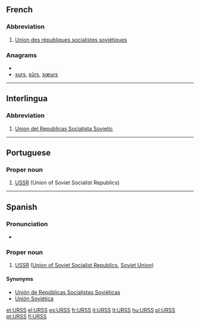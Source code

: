 ==French==

===Abbreviation===
{{infl|fr|abbreviation}} {{f}}

# [[Union des républiques socialistes soviétiques]]

===Anagrams===
* {{alphagram|rssu}}
* [[surs#French|surs]], [[sûrs#French|sûrs]], [[sœurs#French|sœurs]]

----

==Interlingua==

===Abbreviation===
{{infl|ia|abbreviation}}

# [[Union del Republicas Socialista Sovietic]]

----

==Portuguese==

===Proper noun===
{{infl|pt|proper noun|g=f}}

# [[USSR]] (Union of Soviet Socialist Republics)

{{tbot entry|Portuguese|USSR|2010|April|pt}}

----

==Spanish==
{{wikipedia|lang=es}}

===Pronunciation===
* {{IPA|/urs/|lang=es}}

===Proper noun===
{{es-proper noun|f}}

# [[USSR]] ([[Union of Soviet Socialist Republics]], [[Soviet Union]])

====Synonyms====
*[[Unión de Repúblicas Socialistas Soviéticas]]
*[[Unión Soviética]]

[[et:URSS]]
[[el:URSS]]
[[es:URSS]]
[[fr:URSS]]
[[it:URSS]]
[[lt:URSS]]
[[hu:URSS]]
[[pl:URSS]]
[[pt:URSS]]
[[fi:URSS]]